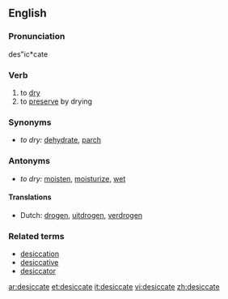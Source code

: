 ==English==

===Pronunciation===
des"ic*cate

===Verb===
{{en-infl-reg-other-e|desiccat|e}}

# to [[dry]]
# to [[preserve]] by drying

===Synonyms===
*''to dry:'' [[dehydrate]], [[parch]]

===Antonyms===
*''to dry:'' [[moisten]], [[moisturize]], [[wet]]

====Translations====
*Dutch: [[drogen]], [[uitdrogen]], [[verdrogen]]

===Related terms===
* [[desiccation]]
* [[desiccative]]
* [[desiccator]]

[[ar:desiccate]]
[[et:desiccate]]
[[it:desiccate]]
[[vi:desiccate]]
[[zh:desiccate]]